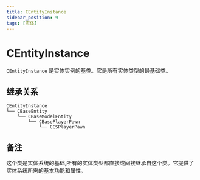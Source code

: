 ```yaml
---
title: CEntityInstance
sidebar_position: 9
tags: [实体]
---
```


# CEntityInstance

`CEntityInstance` 是实体实例的基类。它是所有实体类型的最基础类。

## 继承关系

```
CEntityInstance
└── CBaseEntity
    └── CBaseModelEntity
        └── CBasePlayerPawn
            └── CCSPlayerPawn
```

## 备注

这个类是实体系统的基础,所有的实体类型都直接或间接继承自这个类。它提供了实体系统所需的基本功能和属性。 